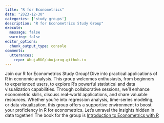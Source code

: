 ```yaml
---
title: "R for Econometrics"
date: "2023-12-30"
categories: ['study groups']
description: "R for Econometrics Study Group"
execute: 
  message: false
  warning: false
editor_options: 
  chunk_output_type: console
comments:
  utterances:
    repo: AbujaRUG/abujarug.github.io
---
```


Join our R for Econometrics Study Group! Dive into practical applications of R in economic analysis. This group welcomes enthusiasts, from beginners to experienced users, to explore R's powerful statistical and data visualization capabilities. Through collaborative sessions, we'll enhance econometric skills, discuss real-world applications, and share valuable resources. Whether you're into regression analysis, time-series modeling, or data visualization, this group offers a supportive environment to boost your proficiency in R for econometrics. Let's unravel the insights hidden in data together! The book for the group is [Introduction to Econometrics with R](https://www.econometrics-with-r.org/)
